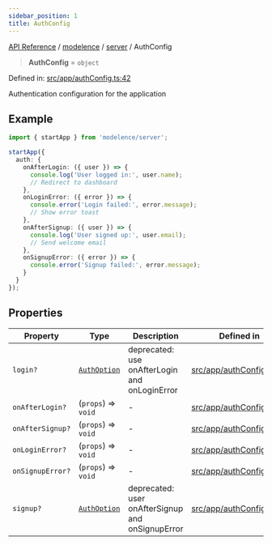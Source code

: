 ```yaml
---
sidebar_position: 1
title: AuthConfig
---
```


[API Reference](/api-reference/modelence/server/type-aliases/../../../index) / [modelence](/api-reference/modelence/server/type-aliases/../../index) / [server](/api-reference/modelence/server/type-aliases/../index) / AuthConfig

> **AuthConfig** = `object`

Defined in: [src/app/authConfig.ts:42](https://github.com/modelence/modelence/blob/07be4eb0140a3cfe4c9f1ba12b97b45d1c4600f0/packages/modelence/src/app/authConfig.ts#L42)

Authentication configuration for the application

## Example

```typescript
import { startApp } from 'modelence/server';

startApp({
  auth: {
    onAfterLogin: ({ user }) => {
      console.log('User logged in:', user.name);
      // Redirect to dashboard
    },
    onLoginError: ({ error }) => {
      console.error('Login failed:', error.message);
      // Show error toast
    },
    onAfterSignup: ({ user }) => {
      console.log('User signed up:', user.email);
      // Send welcome email
    },
    onSignupError: ({ error }) => {
      console.error('Signup failed:', error.message);
    }
  }
});
```

## Properties

| Property | Type | Description | Defined in |
| ------ | ------ | ------ | ------ |
| <a id="login"></a> `login?` | [`AuthOption`](/api-reference/modelence/server/type-aliases/AuthOption) | deprecated: use onAfterLogin and onLoginError | [src/app/authConfig.ts:65](https://github.com/modelence/modelence/blob/07be4eb0140a3cfe4c9f1ba12b97b45d1c4600f0/packages/modelence/src/app/authConfig.ts#L65) |
| <a id="onafterlogin"></a> `onAfterLogin?` | (`props`) => `void` | - | [src/app/authConfig.ts:43](https://github.com/modelence/modelence/blob/07be4eb0140a3cfe4c9f1ba12b97b45d1c4600f0/packages/modelence/src/app/authConfig.ts#L43) |
| <a id="onaftersignup"></a> `onAfterSignup?` | (`props`) => `void` | - | [src/app/authConfig.ts:53](https://github.com/modelence/modelence/blob/07be4eb0140a3cfe4c9f1ba12b97b45d1c4600f0/packages/modelence/src/app/authConfig.ts#L53) |
| <a id="onloginerror"></a> `onLoginError?` | (`props`) => `void` | - | [src/app/authConfig.ts:48](https://github.com/modelence/modelence/blob/07be4eb0140a3cfe4c9f1ba12b97b45d1c4600f0/packages/modelence/src/app/authConfig.ts#L48) |
| <a id="onsignuperror"></a> `onSignupError?` | (`props`) => `void` | - | [src/app/authConfig.ts:58](https://github.com/modelence/modelence/blob/07be4eb0140a3cfe4c9f1ba12b97b45d1c4600f0/packages/modelence/src/app/authConfig.ts#L58) |
| <a id="signup"></a> `signup?` | [`AuthOption`](/api-reference/modelence/server/type-aliases/AuthOption) | deprecated: user onAfterSignup and onSignupError | [src/app/authConfig.ts:67](https://github.com/modelence/modelence/blob/07be4eb0140a3cfe4c9f1ba12b97b45d1c4600f0/packages/modelence/src/app/authConfig.ts#L67) |

